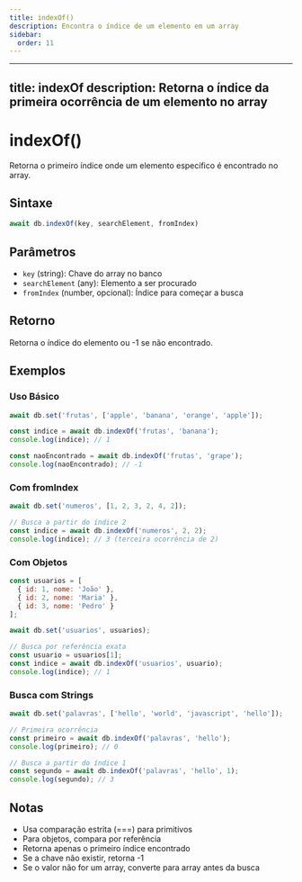 ```yaml
---
title: indexOf()
description: Encontra o índice de um elemento em um array
sidebar:
  order: 11
---
```


---
title: indexOf
description: Retorna o índice da primeira ocorrência de um elemento no array
---

# indexOf()

Retorna o primeiro índice onde um elemento específico é encontrado no array.

## Sintaxe

```javascript
await db.indexOf(key, searchElement, fromIndex)
```

## Parâmetros

- `key` (string): Chave do array no banco
- `searchElement` (any): Elemento a ser procurado
- `fromIndex` (number, opcional): Índice para começar a busca

## Retorno

Retorna o índice do elemento ou -1 se não encontrado.

## Exemplos

### Uso Básico

```javascript
await db.set('frutas', ['apple', 'banana', 'orange', 'apple']);

const indice = await db.indexOf('frutas', 'banana');
console.log(indice); // 1

const naoEncontrado = await db.indexOf('frutas', 'grape');
console.log(naoEncontrado); // -1
```

### Com fromIndex

```javascript
await db.set('numeros', [1, 2, 3, 2, 4, 2]);

// Busca a partir do índice 2
const indice = await db.indexOf('numeros', 2, 2);
console.log(indice); // 3 (terceira ocorrência de 2)
```

### Com Objetos

```javascript
const usuarios = [
  { id: 1, nome: 'João' },
  { id: 2, nome: 'Maria' },
  { id: 3, nome: 'Pedro' }
];

await db.set('usuarios', usuarios);

// Busca por referência exata
const usuario = usuarios[1];
const indice = await db.indexOf('usuarios', usuario);
console.log(indice); // 1
```

### Busca com Strings

```javascript
await db.set('palavras', ['hello', 'world', 'javascript', 'hello']);

// Primeira ocorrência
const primeiro = await db.indexOf('palavras', 'hello');
console.log(primeiro); // 0

// Busca a partir do índice 1
const segundo = await db.indexOf('palavras', 'hello', 1);
console.log(segundo); // 3
```

## Notas

- Usa comparação estrita (===) para primitivos
- Para objetos, compara por referência
- Retorna apenas o primeiro índice encontrado
- Se a chave não existir, retorna -1
- Se o valor não for um array, converte para array antes da busca